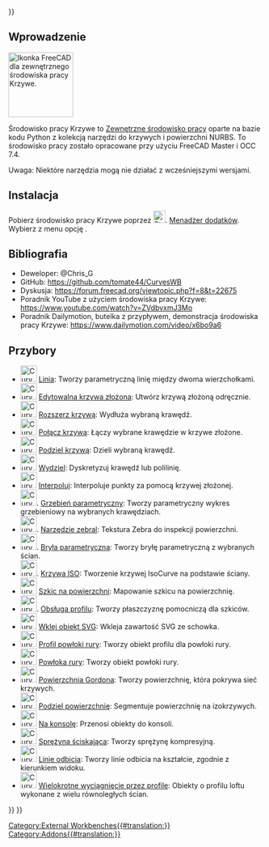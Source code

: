 <languages/>
{{UnfinishedDocu{{#translation:}}}}


<span id="Introduction"></span>
==Wprowadzenie==

[[Image:Curves_workbench_icon.svg|thumb|128px|Ikonka FreeCAD dla zewnętrznego środowiska pracy Krzywe.]]
{{TOCright}}

Środowisko pracy Krzywe to [[External_workbenches/pl|Zewnętrzne środowisko pracy]] oparte na bazie kodu Python z kolekcją narzędzi do krzywych i powierzchni NURBS. To środowisko pracy zostało opracowane przy użyciu FreeCAD Master i OCC 7.4.

Uwaga: Niektóre narzędzia mogą nie działać z wcześniejszymi wersjami.

<span id="Installation"></span>
==Instalacja==

Pobierz środowisko pracy Krzywe poprzez [[Image:Std_AddonMgr.svg|24px|link=Std_AddonMgr/pl]]. [[Std_AddonMgr/pl|Menadżer dodatków]]. Wybierz z menu opcję {{MenuCommand|Przybory → Menadżer dodatków}}.

<span id="References"></span>
==Bibliografia==

* Deweloper: @Chris_G
* GitHub: https://github.com/tomate44/CurvesWB
* Dyskusja: https://forum.freecad.org/viewtopic.php?f=8&t=22675
* Poradnik YouTube z użyciem środowiska pracy Krzywe: https://www.youtube.com/watch?v=ZVdbvxmJ3Mo
* Poradnik Dailymotion, butelka z przypływem, demonstracja środowiska pracy Krzywe: https://www.dailymotion.com/video/x6bo9a6

<span id="Tools"></span>
==Przybory==

* [[Image:Curves_Line.svg|32px]] [[Curves_Line/pl|Linia]]: Tworzy parametryczną linię między dwoma wierzchołkami.
* [[Image:Curves_EditableSpline.svg|32px]] [[Curves_EditableSpline/pl|Edytowalna krzywa złożona]]: Utwórz krzywą złożoną odręcznie.
* [[Image:Curves_ExtendCurve.svg|32px]] [[Curves_ExtendCurve/pl|Rozszerz krzywą]]: Wydłuża wybraną krawędź.
* [[Image:Curves_JoinCurve.svg|32px]] [[Curves_JoinCurve/pl|Połącz krzywą]]: Łączy wybrane krawędzie w krzywe złożone.
* [[Image:Curves_SplitCurve.svg|32px]] [[Curves_SplitCurve/pl|Podziel krzywą]]: Dzieli wybraną krawędź.
* [[Image:Curves_Discretize.svg|32px]] [[Curves_Discretize/pl|Wydziel]]: Dyskretyzuj krawędź lub polilinię.
* [[Image:Curves_Interpolate.svg|32px]] [[Curves_Interpolate/pl|Interpoluj]]: Interpoluje punkty za pomocą krzywej złożonej.
* [[Image:Curves_ParametricComb.svg|32px]]. [[Curves_ParametricComb/pl|Grzebień parametryczny]]: Tworzy parametryczny wykres grzebieniowy na wybranych krawędziach.
* [[Image:Curves_ZebraTool.svg|32px]]. [[Curves_ZebraTool/pl|Narzędzie zebral]]: Tekstura Zebra do inspekcji powierzchni.
* [[Image:Curves_ParametricSolid.svg|32px]]. [[Curves_ParametricSolid/pl|Bryła parametryczna]]: Tworzy bryłę parametryczną z wybranych ścian.
* [[Image:Curves_IsoCurve.svg|32px]]. [[Curves_IsoCurve/pl|Krzywa ISO]]: Tworzenie krzywej IsoCurve na podstawie ściany.
* [[Image:Curves_SketchOnSurface.svg|32px]] [[Curves_SketchOnSurface/pl|Szkic na powierzchni]]: Mapowanie szkicu na powierzchnię.
* [[Image:Curves_ProfileSupport.svg|32px]]. [[Curves_ProfileSupport/pl|Obsługa profilu]]: Tworzy płaszczyznę pomocniczą dla szkiców.
* [[Image:Curves_PasteSVG.svg|32px]] [[Curves_PasteSVG/pl|Wklej obiekt SVG]]: Wkleja zawartość SVG ze schowka.
* [[Image:Curves_PipeshellProfile.svg|32px]] [[Curves_PipeshellProfile/pl|Profil powłoki rury]]: Tworzy obiekt profilu dla powłoki rury.
* [[Image:Curves_Pipeshell.svg|32px]] [[Curves_Pipeshell/pl|Powłoka rury]]: Tworzy obiekt powłoki rury.
* [[Image:Curves_GordonSurface.svg|32px]] [[Curves_GordonSurface/pl|Powierzchnia Gordona]]: Tworzy powierzchnię, która pokrywa sieć krzywych.
* [[Image:Curves_SegmentSurface.svg|32px]] [[Curves_SegmentSurface/pl|Podziel powierzchnię]]: Segmentuje powierzchnię na izokrzywych.
* [[Image:Curves_ToConsole.svg|32px]] [[Curves_ToConsole/pl|Na konsolę]]: Przenosi obiekty do konsoli.
* [[Image:Curves_CompressionSpring.svg|32px]] [[Curves_CompressionSpring/pl|Sprężyna ściskająca]]: Tworzy sprężynę kompresyjną.
* [[Image:Curves_ReflectLines.svg|32px]] [[Curves_ReflectLines/pl|Linie odbicia]]: Tworzy linie odbicia na kształcie, zgodnie z kierunkiem widoku.
* [[Image:Curves_MultiLoft.svg|32px]] [[Curves_MultiLoft/pl|Wielokrotne wyciągnięcie przez profile]]: Obiekty o profilu loftu wykonane z wielu równoległych ścian.


{{Curves Tools navi{{#translation:}}}}
{{Userdocnavi{{#translation:}}}}
[[Category:External Workbenches{{#translation:}}]]
[[Category:Addons{{#translation:}}]]